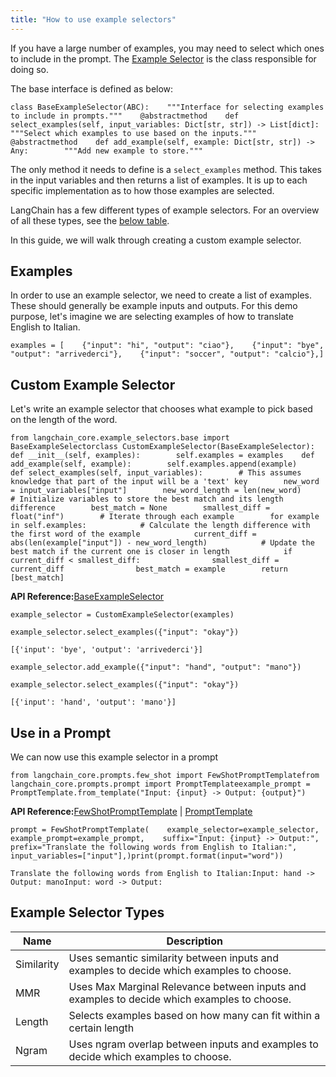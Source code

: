 ```yaml
---
title: "How to use example selectors"
---
```


If you have a large number of examples, you may need to select which ones to include in the prompt. The [Example Selector](/src/oss/concepts/example_selectors) is the class responsible for doing so.

The base interface is defined as below:

```
class BaseExampleSelector(ABC):    """Interface for selecting examples to include in prompts."""    @abstractmethod    def select_examples(self, input_variables: Dict[str, str]) -> List[dict]:        """Select which examples to use based on the inputs."""            @abstractmethod    def add_example(self, example: Dict[str, str]) -> Any:        """Add new example to store."""
```

The only method it needs to define is a `select_examples` method. This takes in the input variables and then returns a list of examples. It is up to each specific implementation as to how those examples are selected.

LangChain has a few different types of example selectors. For an overview of all these types, see the [below table](#example-selector-types).

In this guide, we will walk through creating a custom example selector.

## Examples

In order to use an example selector, we need to create a list of examples. These should generally be example inputs and outputs. For this demo purpose, let's imagine we are selecting examples of how to translate English to Italian.

```
examples = [    {"input": "hi", "output": "ciao"},    {"input": "bye", "output": "arrivederci"},    {"input": "soccer", "output": "calcio"},]
```

## Custom Example Selector

Let's write an example selector that chooses what example to pick based on the length of the word.

```
from langchain_core.example_selectors.base import BaseExampleSelectorclass CustomExampleSelector(BaseExampleSelector):    def __init__(self, examples):        self.examples = examples    def add_example(self, example):        self.examples.append(example)    def select_examples(self, input_variables):        # This assumes knowledge that part of the input will be a 'text' key        new_word = input_variables["input"]        new_word_length = len(new_word)        # Initialize variables to store the best match and its length difference        best_match = None        smallest_diff = float("inf")        # Iterate through each example        for example in self.examples:            # Calculate the length difference with the first word of the example            current_diff = abs(len(example["input"]) - new_word_length)            # Update the best match if the current one is closer in length            if current_diff < smallest_diff:                smallest_diff = current_diff                best_match = example        return [best_match]
```

**API Reference:**[BaseExampleSelector](https://python.langchain.com/api_reference/core/example_selectors/langchain_core.example_selectors.base.BaseExampleSelector.html)

```
example_selector = CustomExampleSelector(examples)
```

```
example_selector.select_examples({"input": "okay"})
```

```
[{'input': 'bye', 'output': 'arrivederci'}]
```

```
example_selector.add_example({"input": "hand", "output": "mano"})
```

```
example_selector.select_examples({"input": "okay"})
```

```
[{'input': 'hand', 'output': 'mano'}]
```

## Use in a Prompt

We can now use this example selector in a prompt

```
from langchain_core.prompts.few_shot import FewShotPromptTemplatefrom langchain_core.prompts.prompt import PromptTemplateexample_prompt = PromptTemplate.from_template("Input: {input} -> Output: {output}")
```

**API Reference:**[FewShotPromptTemplate](https://python.langchain.com/api_reference/core/prompts/langchain_core.prompts.few_shot.FewShotPromptTemplate.html) | [PromptTemplate](https://python.langchain.com/api_reference/core/prompts/langchain_core.prompts.prompt.PromptTemplate.html)

```
prompt = FewShotPromptTemplate(    example_selector=example_selector,    example_prompt=example_prompt,    suffix="Input: {input} -> Output:",    prefix="Translate the following words from English to Italian:",    input_variables=["input"],)print(prompt.format(input="word"))
```

```
Translate the following words from English to Italian:Input: hand -> Output: manoInput: word -> Output:
```

## Example Selector Types

| Name       | Description                                                                                 |
| ---------- | ------------------------------------------------------------------------------------------- |
| Similarity | Uses semantic similarity between inputs and examples to decide which examples to choose.    |
| MMR        | Uses Max Marginal Relevance between inputs and examples to decide which examples to choose. |
| Length     | Selects examples based on how many can fit within a certain length                          |
| Ngram      | Uses ngram overlap between inputs and examples to decide which examples to choose.          |
